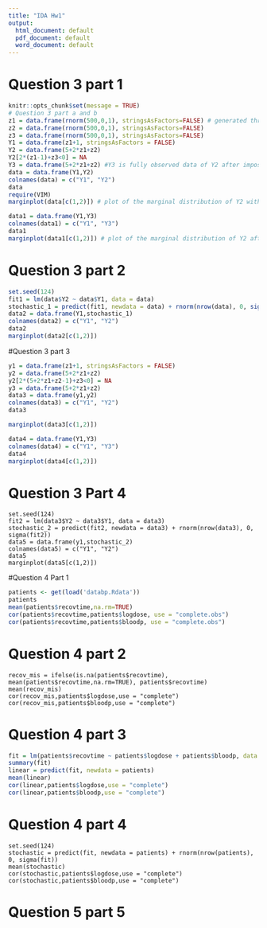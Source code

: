 ```yaml
---
title: "IDA Hw1"
output:
  html_document: default
  pdf_document: default
  word_document: default
---
```

# Question 3 part 1
```r
knitr::opts_chunk$set(message = TRUE)
# Question 3 part a and b
z1 = data.frame(rnorm(500,0,1), stringsAsFactors=FALSE) # generated three list of data that are normally distributed
z2 = data.frame(rnorm(500,0,1), stringsAsFactors=FALSE)
z3 = data.frame(rnorm(500,0,1), stringsAsFactors=FALSE)
Y1 = data.frame(z1+1, stringsAsFactors = FALSE)
Y2 = data.frame(5+2*z1+z2)
Y2[2*(z1-1)+z3<0] = NA
Y3 = data.frame(5+2*z1+z2) #Y3 is fully observed data of Y2 after imposing missingness
data = data.frame(Y1,Y2)
colnames(data) = c("Y1", "Y2")
data
require(VIM)
marginplot(data[c(1,2)]) # plot of the marginal distribution of Y2 with missing values

data1 = data.frame(Y1,Y3)
colnames(data1) = c("Y1", "Y3")
data1
marginplot(data1[c(1,2)]) # plot of the marginal distribution of Y2 after imposing missingness

```

# Question 3 part 2
```r
set.seed(124)
fit1 = lm(data$Y2 ~ data$Y1, data = data)
stochastic_1 = predict(fit1, newdata = data) + rnorm(nrow(data), 0, sigma(fit1))
data2 = data.frame(Y1,stochastic_1)
colnames(data2) = c("Y1", "Y2")
data2
marginplot(data2[c(1,2)])
```

#Question 3 part 3
```r
y1 = data.frame(z1+1, stringsAsFactors = FALSE)
y2 = data.frame(5+2*z1+z2)
y2[2*(5+2*z1+z2-1)+z3<0] = NA
y3 = data.frame(5+2*z1+z2) 
data3 = data.frame(y1,y2)
colnames(data3) = c("Y1", "Y2")
data3

marginplot(data3[c(1,2)]) 

data4 = data.frame(Y1,Y3)
colnames(data4) = c("Y1", "Y3")
data4
marginplot(data4[c(1,2)]) 

```
# Question 3 Part 4
```r1
set.seed(124)
fit2 = lm(data3$Y2 ~ data3$Y1, data = data3)
stochastic_2 = predict(fit2, newdata = data3) + rnorm(nrow(data3), 0, sigma(fit2))
data5 = data.frame(y1,stochastic_2)
colnames(data5) = c("Y1", "Y2")
data5
marginplot(data5[c(1,2)])
```



#Question 4 Part 1
```r
patients <- get(load('databp.Rdata'))
patients
mean(patients$recovtime,na.rm=TRUE)
cor(patients$recovtime,patients$logdose, use = "complete.obs")
cor(patients$recovtime,patients$bloodp, use = "complete.obs")

```
# Question 4 part 2
```r2
recov_mis = ifelse(is.na(patients$recovtime), mean(patients$recovtime,na.rm=TRUE), patients$recovtime)
mean(recov_mis)
cor(recov_mis,patients$logdose,use = "complete")
cor(recov_mis,patients$bloodp,use = "complete")
```

# Question 4 part 3
```r
fit = lm(patients$recovtime ~ patients$logdose + patients$bloodp, data = patients)
summary(fit)
linear = predict(fit, newdata = patients)
mean(linear)
cor(linear,patients$logdose,use = "complete")
cor(linear,patients$bloodp,use = "complete")
```
# Question 4 part 4
```r3
set.seed(124)
stochastic = predict(fit, newdata = patients) + rnorm(nrow(patients), 0, sigma(fit))
mean(stochastic)
cor(stochastic,patients$logdose,use = "complete")
cor(stochastic,patients$bloodp,use = "complete")

```
# Question 5 part 5
```r4

```

